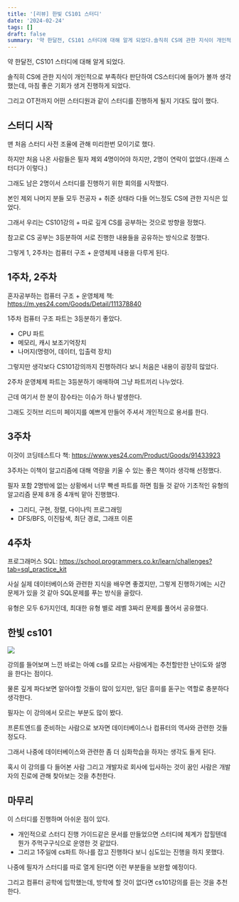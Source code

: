 ```yaml
---
title: '[리뷰] 한빛 CS101 스터디'
date: '2024-02-24'
tags: []
draft: false
summary: '약 한달전, CS101 스터디에 대해 알게 되었다.솔직히 CS에 관한 지식이 개인적으로 부족하다 판단하여 CS스터디에 들어가 볼까 생각했는데, 마침 좋은 기회가 생겨 진행하게 되었다.그리고 OT전까지 어떤 스터디원과 같이 스터디를 진행하게 될지 기대도 많이 했다.'
---
```


약 한달전, CS101 스터디에 대해 알게 되었다.

솔직히 CS에 관한 지식이 개인적으로 부족하다 판단하여 CS스터디에 들어가 볼까 생각했는데, 마침 좋은 기회가 생겨 진행하게 되었다.

그리고 OT전까지 어떤 스터디원과 같이 스터디를 진행하게 될지 기대도 많이 했다.

## 스터디 시작

맨 처음 스터디 사전 조율에 관해 미리한번 모이기로 했다.

하지만 처음 나온 사람들은 필자 제외 4명이어야 하지만, 2명이 연락이 없었다.(원래 스터디가 이렇다.)

그래도 남은 2명이서 스터디를 진행하기 위한 회의를 시작했다.

본인 제외 나머지 분들 모두 전공자 + 취준 상태라 다들 어느정도 CS에 관한 지식은 있었다.

그래서 우리는 CS101강의 + 따로 깊게 CS를 공부하는 것으로 방향을 정했다.

참고로 CS 공부는 3등분하여 서로 진행한 내용들을 공유하는 방식으로 정했다.

그렇게 1, 2주차는 컴퓨터 구조 + 운영체제 내용을 다루게 된다.

## 1주차, 2주차

혼자공부하는 컴퓨터 구조 + 운영체제 책: https://m.yes24.com/Goods/Detail/111378840

1주차 컴퓨터 구조 파트는 3등분하기 좋았다.

- CPU 파트
- 메모리, 캐시 보조기억장치
- 나머지(명령어, 데이터, 입출력 장치)

그렇지만 생각보다 CS101강의까지 진행하려다 보니 처음은 내용이 굉장히 많았다.

2주차 운영체제 파트는 3등분하기 애매하여 그냥 파트끼리 나누었다.

근데 여기서 한 분이 잠수타는 이슈가 하나 발생한다.

그래도 깃허브 리드미 페이지를 예쁘게 만들어 주셔서 개인적으로 용서를 한다.

## 3주차

이것이 코딩테스트다 책: https://www.yes24.com/Product/Goods/91433923

3주차는 이책이 알고리즘에 대해 역량을 키울 수 있는 좋은 책이라 생각해 선정했다.

필자 포함 2명밖에 없는 상황에서 너무 빡센 파트를 하면 힘들 것 같아 기초적인 유형의 알고리즘 문제 8개 중 4개씩 맡아 진행했다.

- 그리디, 구현, 정렬, 다이나믹 프로그래밍
- DFS/BFS, 이진탐색, 최단 경로, 그래프 이론

## 4주차

프로그래머스 SQL: https://school.programmers.co.kr/learn/challenges?tab=sql_practice_kit

사실 실제 데이터베이스와 관련한 지식을 배우면 좋겠지만, 그렇게 진행하기에는 시간 문제가 있을 것 같아 SQL문제를 푸는 방식을 골랐다.

유형은 모두 6가지인데, 최대한 유형 별로 레벨 3짜리 문제를 풀어서 공유했다.

## 한빛 cs101

![](https://velog.velcdn.com/images/zetbe/post/ccb4035d-7bb6-4896-8ceb-504db6545709/image.png)

강의를 들어보며 느낀 바로는 아예 cs를 모르는 사람에게는 추천할만한 난이도와 설명을 한다는 점이다.

물론 깊게 파다보면 알아야할 것들이 많이 있지만, 일단 흥미를 돋구는 역할로 충분하다 생각한다.

필자는 이 강의에서 모르는 부분도 많이 봤다.

프론트엔드를 준비하는 사람으로 보자면 데이터베이스나 컴퓨터의 역사와 관련한 것들 정도다.

그래서 나중에 데이터베이스와 관련한 좀 더 심화학습을 하자는 생각도 들게 된다.

혹시 이 강의를 다 들어본 사람 그리고 개발자로 회사에 입사하는 것이 꿈인 사람은 개발자의 진로에 관해 찾아보는 것을 추천한다.

## 마무리

이 스터디를 진행하며 아쉬운 점이 있다.

- 개인적으로 스터디 진행 가이드같은 문서를 만들었으면 스터디에 체계가 잡힐텐데 뭔가 주먹구구식으로 운영한 것 같았다.
- 그리고 1주일에 cs파트 하나를 잡고 진행하다 보니 심도있는 진행을 하지 못했다.

나중에 필자가 스터디를 따로 열게 된다면 이런 부분들을 보완할 예정이다.

그리고 컴퓨터 공학에 입학했는데, 방학에 할 것이 없다면 cs101강의를 듣는 것을 추천한다.
